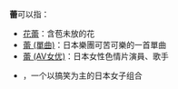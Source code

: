 '''蕾'''可以指：
*[[花蕾|花蕾]]：含苞未放的花
*[[蕾_(單曲)|蕾 (單曲)]]：日本樂團可苦可樂的一首單曲
*[[蕾_(AV女优)|蕾 (AV女优)]]：日本女性色情片演員、歌手
* {{link-ja|蕾 (喜剧组合)|つぼみ (ユニット)|蕾}}，一个以搞笑为主的日本女子组合

{{Disambig|cat=一字消歧义}}